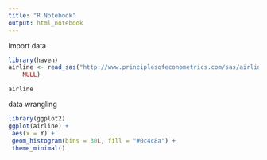 ```yaml
---
title: "R Notebook"
output: html_notebook
---
```


Import data

```r
library(haven)
airline <- read_sas("http://www.principlesofeconometrics.com/sas/airline.sas7bdat", 
    NULL)

airline
```


data wrangling

```r
library(ggplot2)
ggplot(airline) +
 aes(x = Y) +
 geom_histogram(bins = 30L, fill = "#0c4c8a") +
 theme_minimal()

```
